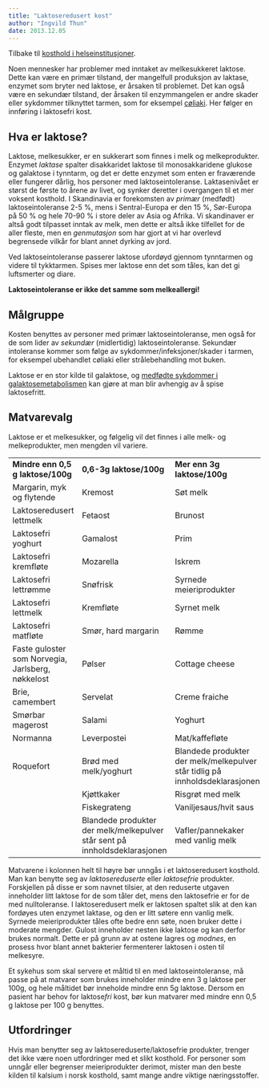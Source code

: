 ```yaml
---
title: "Laktoseredusert kost"
author: "Ingvild Thun"
date: 2013.12.05
---
```


Tilbake til [kosthold i helseinstitusjoner](../../kosthold-institusjoner.qmd "Kosthold i helseinstitusjoner").

Noen mennesker har problemer med inntaket av melkesukkeret laktose. Dette kan være en primær tilstand, der mangelfull produksjon av laktase, enzymet som bryter ned laktose, er årsaken til problemet. Det kan også være en sekundær tilstand, der årsaken til enzymmangelen er andre skader eller sykdommer tilknyttet tarmen, som for eksempel [cøliaki](../coliaki.qmd). Her følger en innføring i laktosefri kost.

## Hva er laktose?

Laktose, melkesukker, er en sukkerart som finnes i melk og melkeprodukter. Enzymet *laktase* spalter disakkaridet laktose til monosakkaridene glukose og galaktose i tynntarm, og det er dette enzymet som enten er fraværende eller fungerer dårlig, hos personer med laktoseintoleranse. Laktasenivået er størst de første to årene av livet, og synker deretter i overgangen til et mer voksent kosthold. I Skandinavia er forekomsten av *primær* (medfødt) laktoseintoleranse 2-5 %, mens i Sentral-Europa er den 15 %, Sør-Europa på 50 % og hele 70-90 % i store deler av Asia og Afrika. Vi skandinaver er altså godt tilpasset inntak av melk, men dette er altså ikke tilfellet for de aller fleste, men en *genmutasjon* som har gjort at vi har overlevd begrensede vilkår for blant annet dyrking av jord.

Ved laktoseintoleranse passerer laktose ufordøyd gjennom tynntarmen og videre til tykktarmen. Spises mer laktose enn det som tåles, kan det gi luftsmerter og diare.

**Laktoseintoleranse er ikke det samme som melkeallergi!**

## Målgruppe

Kosten benyttes av personer med primær laktoseintoleranse, men også for de som lider av *sekundær* (midlertidig) laktoseintoleranse. Sekundær intoleranse kommer som følge av sykdommer/infeksjoner/skader i tarmen, for eksempel ubehandlet cøliaki eller strålebehandling mot buken.

Laktose er en stor kilde til galaktose, og [medfødte sykdommer i galaktosemetabolismen](brokenlink/karbohydratmetabolismen-sykdommer/ "Medfødte sykdommer i karbohydratmetabolismen") kan gjøre at man blir avhengig av å spise laktosefritt.

## Matvarevalg

Laktose er et melkesukker, og følgelig vil det finnes i alle melk- og melkeprodukter, men mengden vil variere.

|  |  |  |
|------------------|--------------------------|----------------------------|
| **Mindre enn 0,5 g laktose/100g** | **0,6-3g laktose/100g** | **Mer enn 3g laktose/100g** |
| Margarin, myk og flytende | Kremost | Søt melk |
| Laktoseredusert lettmelk | Fetaost | Brunost |
| Laktosefri yoghurt | Gamalost | Prim |
| Laktosefri kremfløte | Mozarella | Iskrem |
| Laktosefri lettrømme | Snøfrisk | Syrnede meieriprodukter |
| Laktosefri lettmelk | Kremfløte | Syrnet melk |
| Laktosefri matfløte | Smør, hard margarin | Rømme |
| Faste guloster som Norvegia, Jarlsberg, nøkkelost | Pølser | Cottage cheese |
| Brie, camembert | Servelat | Creme fraiche |
| Smørbar magerost | Salami | Yoghurt |
| Normanna | Leverpostei | Mat/kaffefløte |
| Roquefort | Brød med melk/yoghurt | Blandede produkter der melk/melkepulver står tidlig på innholdsdeklarasjonen |
|  | Kjøttkaker | Risgrøt med melk |
|  | Fiskegrateng | Vaniljesaus/hvit saus |
|  | Blandede produkter der melk/melkepulver står sent på innholdsdeklarasjonen | Vafler/pannekaker med vanlig melk |

Matvarene i kolonnen helt til høyre bør unngås i et laktoseredusert kosthold. Man kan benytte seg av *laktosereduserte* eller *laktosefrie* produkter. Forskjellen på disse er som navnet tilsier, at den reduserte utgaven inneholder litt laktose for de som tåler det, mens den laktosefrie er for de med nulltoleranse. I laktoseredusert melk er laktosen spaltet slik at den kan fordøyes uten enzymet laktase, og den er litt søtere enn vanlig melk. Syrnede meieriprodukter tåles ofte bedre enn søte, noen bruker dette i moderate mengder. Gulost inneholder nesten ikke laktose og kan derfor brukes normalt. Dette er på grunn av at ostene lagres og *modnes*, en prosess hvor blant annet bakterier fermenterer laktosen i osten til melkesyre.

Et sykehus som skal servere et måltid til en med laktoseintoleranse, må passe på at matvarer som brukes inneholder mindre enn 3 g laktose per 100g, og hele måltidet bør inneholde mindre enn 5g laktose. Dersom en pasient har behov for laktose*fri* kost, bør kun matvarer med mindre enn 0,5 g laktose per 100 g benyttes.

## Utfordringer

Hvis man benytter seg av laktosereduserte/laktosefrie produkter, trenger det ikke være noen utfordringer med et slikt kosthold. For personer som unngår eller begrenser meieriprodukter derimot, mister man den beste kilden til kalsium i norsk kosthold, samt mange andre viktige næringsstoffer.
